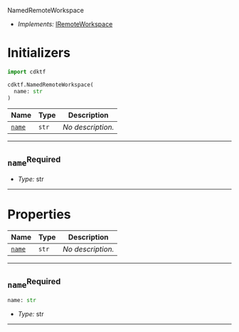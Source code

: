  NamedRemoteWorkspace <a name="NamedRemoteWorkspace" id="cdktf.NamedRemoteWorkspace"></a>

- *Implements:* <a href="#cdktf.IRemoteWorkspace">IRemoteWorkspace</a>

# Initializers <a name="Initializers" id="cdktf.NamedRemoteWorkspace.Initializer"></a>

```python
import cdktf

cdktf.NamedRemoteWorkspace(
  name: str
)
```

| **Name** | **Type** | **Description** |
| --- | --- | --- |
| <code><a href="#cdktf.NamedRemoteWorkspace.Initializer.parameter.name">name</a></code> | <code>str</code> | *No description.* |

---

## `name`<sup>Required</sup> <a name="name" id="cdktf.NamedRemoteWorkspace.Initializer.parameter.name"></a>

- *Type:* str

---



# Properties <a name="Properties" id="Properties"></a>

| **Name** | **Type** | **Description** |
| --- | --- | --- |
| <code><a href="#cdktf.NamedRemoteWorkspace.property.name">name</a></code> | <code>str</code> | *No description.* |

---

## `name`<sup>Required</sup> <a name="name" id="cdktf.NamedRemoteWorkspace.property.name"></a>

```python
name: str
```

- *Type:* str

---

